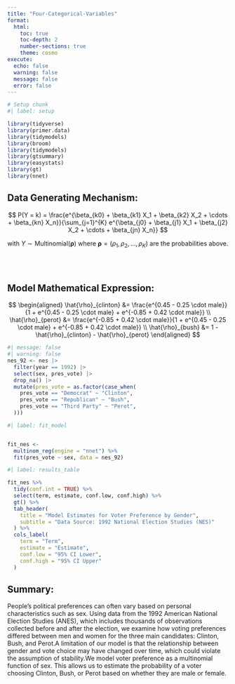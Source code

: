 ```yaml
---
title: "Four-Categorical-Variables"
format: 
  html:
    toc: true
    toc-depth: 2
    number-sections: true
    theme: cosmo
execute:
  echo: false
  warning: false
  message: false
  error: false
---
```



```r
# Setup chunk
#| label: setup

library(tidyverse)
library(primer.data)
library(tidymodels)
library(broom)
library(tidymodels)
library(gtsummary)
library(easystats)
library(gt)             
library(nnet)
```
## Data Generating Mechanism:
$$
P(Y = k) = \frac{e^{\beta_{k0} + \beta_{k1} X_1 + \beta_{k2} X_2 + \cdots + \beta_{kn} X_n}}{\sum_{j=1}^{K} e^{\beta_{j0} + \beta_{j1} X_1 + \beta_{j2} X_2 + \cdots + \beta_{jn} X_n}}
$$

with $Y \sim \text{Multinomial}(\boldsymbol{\rho})$ where $\boldsymbol{\rho} = (\rho_1, \rho_2, \ldots, \rho_K)$ are the probabilities above.


<br>
<br>

## Model Mathematical Expression:
$$
\begin{aligned}
\hat{\rho}_{clinton} &= \frac{e^{0.45 - 0.25 \cdot male}}{1 + e^{0.45 - 0.25 \cdot male} + e^{-0.85 + 0.42 \cdot male}} \\
\hat{\rho}_{perot}   &= \frac{e^{-0.85 + 0.42 \cdot male}}{1 + e^{0.45 - 0.25 \cdot male} + e^{-0.85 + 0.42 \cdot male}} \\
\hat{\rho}_{bush}    &= 1 - \hat{\rho}_{clinton} - \hat{\rho}_{perot}
\end{aligned}
$$

```r
#| message: false
#| warning: false
nes_92 <- nes |> 
  filter(year == 1992) |> 
  select(sex, pres_vote) |> 
  drop_na() |> 
  mutate(pres_vote = as.factor(case_when(
    pres_vote == "Democrat" ~ "Clinton",
    pres_vote == "Republican" ~ "Bush",
    pres_vote == "Third Party" ~ "Perot",
  )))

```

```r

#| label: fit_model


fit_nes <- 
  multinom_reg(engine = "nnet") %>%
  fit(pres_vote ~ sex, data = nes_92)

```


```r
#| label: results_table

fit_nes %>%
  tidy(conf.int = TRUE) %>%
  select(term, estimate, conf.low, conf.high) %>%
  gt() %>%
  tab_header(
    title = "Model Estimates for Voter Preference by Gender",
    subtitle = "Data Source: 1992 National Election Studies (NES)"
  ) %>%
  cols_label(
    term = "Term",
    estimate = "Estimate",
    conf.low = "95% CI Lower",
    conf.high = "95% CI Upper"
  )

```
## Summary:
People's political preferences can often vary based on personal characteristics such as sex.
Using data from the 1992 American National Election Studies (ANES), which includes thousands of observations collected before and after the election, we examine how voting preferences differed between men and women for the three main candidates: Clinton, Bush, and Perot.A limitation of our model is that the relationship between gender and vote choice may have changed over time, which could violate the assumption of stability.We model voter preference as a multinomial function of sex. This allows us to estimate the probability of a voter choosing Clinton, Bush, or Perot based on whether they are male or female.
